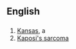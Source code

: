 ==English==
==={{Abbreviation}}===
#[[Kansas]], a {{USstate}}
#[[w:Kaposi's sarcoma|Kaposi's sarcoma]]